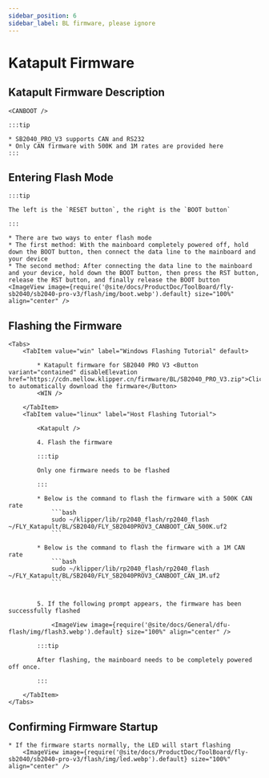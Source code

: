 ```yaml
---
sidebar_position: 6
sidebar_label: BL firmware, please ignore
---
```









# Katapult Firmware

## Katapult Firmware Description

    <CANBOOT />

    :::tip

    * SB2040_PRO_V3 supports CAN and RS232
    * Only CAN firmware with 500K and 1M rates are provided here
    :::

## Entering Flash Mode

    :::tip

    The left is the `RESET button`, the right is the `BOOT button`

    :::

    * There are two ways to enter flash mode
    * The first method: With the mainboard completely powered off, hold down the BOOT button, then connect the data line to the mainboard and your device
    * The second method: After connecting the data line to the mainboard and your device, hold down the BOOT button, then press the RST button, release the RST button, and finally release the BOOT button
    <ImageView image={require('@site/docs/ProductDoc/ToolBoard/fly-sb2040/sb2040-pro-v3/flash/img/boot.webp').default} size="100%" align="center" />

## Flashing the Firmware
    <Tabs>
        <TabItem value="win" label="Windows Flashing Tutorial" default>

            * Katapult firmware for SB2040 PRO V3 <Button variant="contained" disableElevation href="https://cdn.mellow.klipper.cn/firmware/BL/SB2040_PRO_V3.zip">Click to automatically download the firmware</Button>
            <WIN />
            
        </TabItem>
        <TabItem value="linux" label="Host Flashing Tutorial">
            
            <Katapult />

            4. Flash the firmware

            :::tip

            Only one firmware needs to be flashed

            :::

            * Below is the command to flash the firmware with a 500K CAN rate
                ```bash
                sudo ~/klipper/lib/rp2040_flash/rp2040_flash ~/FLY_Katapult/BL/SB2040/FLY_SB2040PROV3_CANBOOT_CAN_500K.uf2
                ```
                       
            * Below is the command to flash the firmware with a 1M CAN rate
                ```bash
                sudo ~/klipper/lib/rp2040_flash/rp2040_flash ~/FLY_Katapult/BL/SB2040/FLY_SB2040PROV3_CANBOOT_CAN_1M.uf2
                ```


            5. If the following prompt appears, the firmware has been successfully flashed

                <ImageView image={require('@site/docs/General/dfu-flash/img/flash3.webp').default} size="100%" align="center" />

            :::tip

            After flashing, the mainboard needs to be completely powered off once.

            :::

        </TabItem>
    </Tabs>

## Confirming Firmware Startup

    * If the firmware starts normally, the LED will start flashing
        <ImageView image={require('@site/docs/ProductDoc/ToolBoard/fly-sb2040/sb2040-pro-v3/flash/img/led.webp').default} size="100%" align="center" />